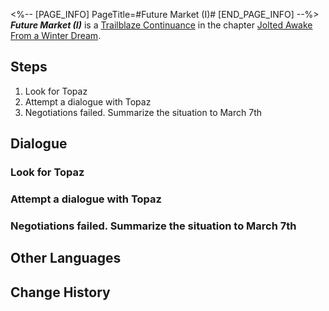 <%-- [PAGE_INFO]
PageTitle=#Future Market (I)#
[END_PAGE_INFO] --%>
{{Stub|Dialogue.}}
{{Mission Infobox
|id            = 2010205
|title         = 
|image         = <!--Mission Future Market (I).png-->
|type          = Trailblaze Continuance
|event_name    = 
|chapter       = Jolted Awake From a Winter Dream
|requirements  = {{subst:void|<!--Unknown: {"Type":"Manual"}-->}}
|summary       = <!--official mission summary from Fate's Atlas-->
|characters    = March 7th; Topaz; Trailblazer
|startLocation = [[Jarilo-VI]] - [[History and Culture Museum]]
|world         = Jarilo-VI
|area          = History and Culture Museum
|prev          = 
|next          = 
|rewards       = Trailblaze EXP*700; Stellar Jade*110; Traveler's Guide*5; Lost Crystal*4; Credit*40,000
}}
'''''Future Market (I)''''' is a [[Trailblaze Continuance]] in the chapter [[Jolted Awake From a Winter Dream]].

==Steps==
# Look for Topaz
# Attempt a dialogue with Topaz
# Negotiations failed. Summarize the situation to March 7th

<!--
==Gameplay Notes==

--><!--
==Trial Character==

-->
==Dialogue==
{{Stub Dialogue}}

===Look for Topaz{{subst:void|<!--201020118-->}}===
{{Mission Description|type=continuance|location=History and Culture Museum|(Trailblazer)'s Trailblaze Daily Report:<br />We're in trouble. Belobog owes a whole lot of money to the IPC. Need to negotiate with Topaz in the museum.}}
{{Dialogue Start}}
:{{tx}}
{{Dialogue End}}

===Attempt a dialogue with Topaz{{subst:void|<!--201020119-->}}===
{{Mission Description|type=continuance|location=History and Culture Museum|update|(Trailblazer)'s Trailblaze Daily Report:<br />Found Topaz. Negotiations are starting. Hopefully we don't say the wrong things.}}
{{Dialogue Start}}
:{{tx}}
{{Dialogue End}}

===Negotiations failed. Summarize the situation to March 7th{{subst:void|<!--201020121-->}}===
{{Mission Description|type=continuance|location=History and Culture Museum|update|(Trailblazer)'s Trailblaze Daily Report:<br />Negotiations failed. Shoot. Next step: Is there a next step?}}
{{Dialogue Start}}
:{{tx}}
{{Dialogue End}}

==Other Languages==
{{Other Languages
|en   = Future Market (I)
|zhs  = 未来市场•其一
|zht  = 未來市場•其一
|ja   = フューチャーズマーケット・一
|ko   = 미래 시장•1
|es   = El mercado del mañana&nbsp;I
|fr   = Marché à terme (I)
|ru   = Рынок будущего I
|th   = ตลาดแห่งอนาคต 1
|vi   = Thị Trường Tương Lai 1
|de   = Markt der Zukunft (Teil 1)
|id   = Pasar Masa Depan 1
|pt   = Mercado Futuro (I)
}}

==Change History==
{{Change History|1.4}}
